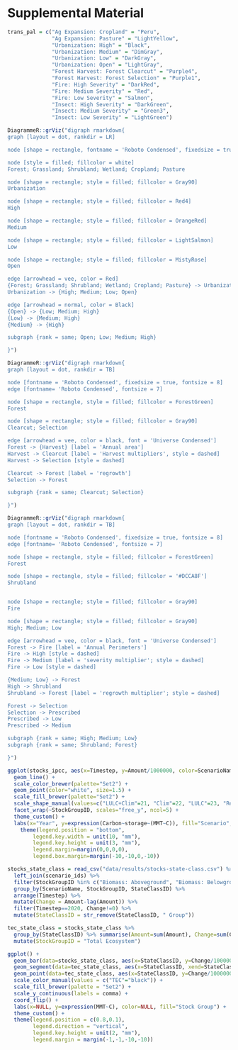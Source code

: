# Supplemental Material

```r
trans_pal = c("Ag Expansion: Cropland" = "Peru",
              "Ag Expansion: Pasture" = "LightYellow",
              "Urbanization: High" = "Black",
              "Urbanization: Medium" = "DimGray",
              "Urbanization: Low" = "DarkGray",
              "Urbanization: Open" = "LightGray",
              "Forest Harvest: Forest Clearcut" = "Purple4",
              "Forest Harvest: Forest Selection" = "Purple1",
              "Fire: High Severity" = "DarkRed",
              "Fire: Medium Severity" = "Red",
              "Fire: Low Severity" = "Salmon",
              "Insect: High Severity" = "DarkGreen",
              "Insect: Medium Severity" = "Green3",
              "Insect: Low Severity" = "LightGreen") 

```

```r

DiagrammeR::grViz("digraph rmarkdown{
graph [layout = dot, rankdir = LR]

node [shape = rectangle, fontname = 'Roboto Condensed', fixedsize = true, width=1]

node [style = filled; fillcolor = white]
Forest; Grassland; Shrubland; Wetland; Cropland; Pasture

node [shape = rectangle; style = filled; fillcolor = Gray90]
Urbanization

node [shape = rectangle; style = filled; fillcolor = Red4]
High

node [shape = rectangle; style = filled; fillcolor = OrangeRed]
Medium

node [shape = rectangle; style = filled; fillcolor = LightSalmon]
Low

node [shape = rectangle; style = filled; fillcolor = MistyRose]
Open

edge [arrowhead = vee, color = Red]
{Forest; Grassland; Shrubland; Wetland; Cropland; Pasture} -> Urbanization
Urbanization -> {High; Medium; Low; Open}

edge [arrowhead = normal, color = Black]
{Open} -> {Low; Medium; High}
{Low} -> {Medium; High}
{Medium} -> {High}

subgraph {rank = same; Open; Low; Medium; High}

}")
```

```r

DiagrammeR::grViz("digraph rmarkdown{
graph [layout = dot, rankdir = TB]

node [fontname = 'Roboto Condensed', fixedsize = true, fontsize = 8]
edge [fontname= 'Roboto Condensed', fontsize = 7]

node [shape = rectangle, style = filled; fillcolor = ForestGreen]
Forest

node [shape = rectangle; style = filled; fillcolor = Gray90]
Clearcut; Selection

edge [arrowhead = vee, color = black, font = 'Universe Condensed']
Forest -> {Harvest} [label = 'Annual area']
Harvest -> Clearcut [label = 'Harvest multipliers', style = dashed]
Harvest -> Selection [style = dashed]

Clearcut -> Forest [label = 'regrowth']
Selection -> Forest

subgraph {rank = same; Clearcut; Selection}

}")
```

```r

DiagrammeR::grViz("digraph rmarkdown{
graph [layout = dot, rankdir = TB]

node [fontname = 'Roboto Condensed', fixedsize = true, fontsize = 8]
edge [fontname= 'Roboto Condensed', fontsize = 7]

node [shape = rectangle, style = filled; fillcolor = ForestGreen]
Forest

node [shape = rectangle, style = filled; fillcolor = '#DCCA8F']
Shrubland


node [shape = rectangle; style = filled; fillcolor = Gray90]
Fire

node [shape = rectangle; style = filled; fillcolor = Gray90]
High; Medium; Low

edge [arrowhead = vee, color = black, font = 'Universe Condensed']
Forest -> Fire [label = 'Annual Perimeters']
Fire -> High [style = dashed]
Fire -> Medium [label = 'severity multiplier'; style = dashed]
Fire -> Low [style = dashed]

{Medium; Low} -> Forest
High -> Shrubland
Shrubland -> Forest [label = 'regrowth multiplier'; style = dashed]

Forest -> Selection
Selection -> Prescribed
Prescribed -> Low
Prescribed -> Medium

subgraph {rank = same; High; Medium; Low}
subgraph {rank = same; Shrubland; Forest}

}")
```


```r

ggplot(stocks_ipcc, aes(x=Timestep, y=Amount/1000000, color=ScenarioName, fill=ScenarioName, shape=ScenarioName)) +
  geom_line() +
  scale_color_brewer(palette="Set2") +
  geom_point(color="white", size=1.5) +
  scale_fill_brewer(palette="Set2") +
  scale_shape_manual(values=c("LULC+Clim"=21, "Clim"=22, "LULC"=23, "Ref"=24)) +
  facet_wrap(~StockGroupID, scales="free_y", ncol=5) +
  theme_custom() +
  labs(x="Year", y=expression(Carbon~storage~(MMT~C)), fill="Scenario", shape="Scenario", color="Scenario") +
    theme(legend.position = "bottom",
        legend.key.width = unit(10, "mm"),
        legend.key.height = unit(3, "mm"),
        legend.margin=margin(0,0,0,0),
        legend.box.margin=margin(-10,-10,0,-10))
```

```r

stocks_state_class = read_csv("data/results/stocks-state-class.csv") %>%
  left_join(scenario_ids) %>%
  filter(StockGroupID %in% c("Biomass: Aboveground", "Biomass: Belowground", "DOM: Deadwood", "DOM: Litter", "DOM: Soil"), Timestep %in% c(2001,2020), ScenarioName=="LULC+Clim") %>%
  group_by(ScenarioName, StockGroupID, StateClassID) %>%
  arrange(Timestep) %>%
  mutate(Change = Amount-lag(Amount)) %>%
  filter(Timestep==2020, Change!=0) %>%
  mutate(StateClassID = str_remove(StateClassID, " Group"))

tec_state_class = stocks_state_class %>%
  group_by(StateClassID) %>% summarise(Amount=sum(Amount), Change=sum(Change)) %>%
  mutate(StockGroupID = "Total Ecosystem")

ggplot() +
  geom_bar(data=stocks_state_class, aes(x=StateClassID, y=Change/1000000, fill=StockGroupID), stat="identity") +
  geom_segment(data=tec_state_class, aes(x=StateClassID, xend=StateClassID, yend=0, y=Change/1000000, color="TEC")) +
  geom_point(data=tec_state_class, aes(x=StateClassID, y=Change/1000000, color="TEC"), shape=16) +
  scale_color_manual(values = c("TEC"="black")) +
  scale_fill_brewer(palette = "Set2") +
  scale_y_continuous(labels = comma) +
  coord_flip() +
  labs(x=NULL, y=expression(MMT~C), color=NULL, fill="Stock Group") +
  theme_custom() +
  theme(legend.position = c(0.8,0.1),
        legend.direction = "vertical",
        legend.key.height = unit(2, "mm"),
        legend.margin = margin(-1,-1,-10,-10))

```
